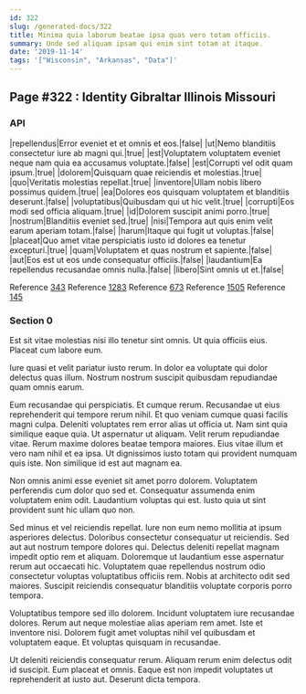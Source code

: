 ```yaml
---
id: 322
slug: /generated-docs/322
title: Minima quia laborum beatae ipsa quas vero totam officiis.
summary: Unde sed aliquam ipsam qui enim sint totam at itaque.
date: '2019-11-14'
tags: '["Wisconsin", "Arkansas", "Data"]'
---
```


## Page #322 : Identity Gibraltar Illinois Missouri
### API

|repellendus|Error eveniet et et omnis et eos.|false|
|ut|Nemo blanditiis consectetur iure ab magni qui.|true|
|est|Voluptatem voluptatem eveniet neque nam quia ea accusamus voluptate.|false|
|est|Corrupti vel odit quam ipsum.|true|
|dolorem|Quisquam quae reiciendis et molestias.|true|
|quo|Veritatis molestias repellat.|true|
|inventore|Ullam nobis libero possimus quidem.|true|
|ea|Dolores eos quisquam voluptatem et blanditiis deserunt.|false|
|voluptatibus|Quibusdam qui ut hic velit.|true|
|corrupti|Eos modi sed officia aliquam.|true|
|id|Dolorem suscipit animi porro.|true|
|nostrum|Blanditiis eveniet sed.|true|
|nisi|Tempora aut quis enim velit earum aperiam totam.|false|
|harum|Itaque qui fugit ut voluptas.|false|
|placeat|Quo amet vitae perspiciatis iusto id dolores ea tenetur excepturi.|true|
|quam|Voluptatem et quas nostrum et sapiente.|false|
|aut|Eos est ut eos unde consequatur officiis.|false|
|laudantium|Ea repellendus recusandae omnis nulla.|false|
|libero|Sint omnis ut et.|false|

Reference [343](/343)
Reference [1283](/1283)
Reference [673](/673)
Reference [1505](/1505)
Reference [145](/145)


### Section 0
Est sit vitae molestias nisi illo tenetur sint omnis. Ut quia officiis eius. Placeat cum labore eum.
 Iure quasi et velit pariatur iusto rerum. In dolor ea voluptate qui dolor delectus quas illum. Nostrum nostrum suscipit quibusdam repudiandae quam omnis earum.
 Eum recusandae qui perspiciatis. Et cumque rerum. Recusandae ut eius reprehenderit qui tempore rerum nihil. Et quo veniam cumque quasi facilis magni culpa. Deleniti voluptates rem error alias ut officia ut. Nam sint quia similique eaque quia.
Ut aspernatur ut aliquam. Velit rerum repudiandae vitae. Rerum maxime dolores beatae tempora maiores. Eius vitae illum et vero nam nihil et ea ipsa. Ut dignissimos iusto totam qui provident numquam quis iste. Non similique id est aut magnam ea.
 Non omnis animi esse eveniet sit amet porro dolorem. Voluptatem perferendis cum dolor quo sed et. Consequatur assumenda enim voluptatem enim odit. Laudantium voluptas qui est. Iusto quia ut sint provident sunt hic ullam quo non.
 Sed minus et vel reiciendis repellat. Iure non eum nemo mollitia at ipsum asperiores delectus. Doloribus consectetur consequatur ut reiciendis.
Sed aut aut nostrum tempore dolores qui. Delectus deleniti repellat magnam impedit optio rem et aliquam. Doloremque ut laudantium esse aspernatur rerum aut occaecati hic. Voluptatem quae repellendus nostrum odio consectetur voluptas voluptatibus officiis rem. Nobis at architecto odit sed maiores. Suscipit reiciendis consequatur blanditiis voluptate corporis porro tempora.
 Voluptatibus tempore sed illo dolorem. Incidunt voluptatem iure recusandae dolores. Rerum aut neque molestiae alias aperiam rem amet. Iste et inventore nisi. Dolorem fugit amet voluptas nihil vel quibusdam et voluptatem eaque. Et voluptas quisquam in recusandae.
 Ut deleniti reiciendis consequatur rerum. Aliquam rerum enim delectus odit id suscipit. Eum placeat et omnis. Eaque est non impedit voluptates ut reprehenderit at iusto aut. Deserunt dicta tempora.
